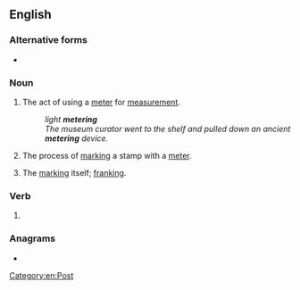 ==English==

===Alternative forms===
* {{l|en|metering}}

===Noun===
{{en-noun|~}}

# The act of using a [[meter]] for [[measurement]].
#: ''light '''metering'''''
#: ''The museum curator went to the shelf and pulled down an ancient '''metering''' device.''
# {{lb|en|chiefly|US}} The process of [[mark]]ing a stamp with a [[meter]].
# {{lb|en|chiefly|US}} The [[mark]]ing itself; [[franking]]. {{rfex|en}} <!--Sense 1 is already "marking" so how does this differ? Do we mean it's the MARK made by this process?-->

===Verb===
{{head|en|verb form}}

# {{present participle of|en|meter|nocat=1}}

===Anagrams===
* {{anagrams|en|a=eegimnrt|regiment}}

[[Category:en:Post]]